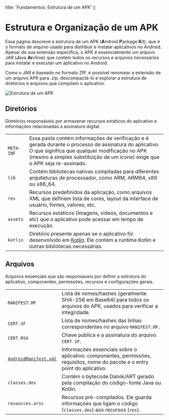   title: 'Fundamentos: Estrutura de um APK'
};

# Estrutura e Organização de um APK
Essa página descreve a estrutura de um APK (**A**ndroid **P**ackage **K**it), que é o formato de arquivo usado para distribuir e instalar aplicativos no Android. Apesar de sua extensão específica, o APK é essencialmente um arquivo JAR (**J**ava **Ar**chive) que contém todos os recursos e arquivos necessários para instalar e executar um aplicativo no Android.

Como o JAR é baseado no formato ZIP, é possível renomear a extensão de um arquivo APK para .zip, descompactá-lo e explorar a estrutura de diretórios e arquivos que compõem o aplicativo.

![Estrutura de um APK](/img/foundations/apk-structure/file-structure.png)

## Diretórios
Diretórios responsáveis por armazenar recursos estáticos do aplicativo e informações relacionadas à assinatura digital.

|            |                                                                                                                                                        |
| ---------- | ------------------------------------------------------------------------------------------------------------------------------------------------------ |
| `META-INF` | Essa pasta contém informações de verificação e é gerada durante o processo de assinatura do aplicativo. O que significa que qualquer modificação no APK (mesmo a simples substituição de um ícone) exige que o APK seja re-assinado.                                                                       |
| `lib`      | Contém bibliotecas nativas compiladas para diferentes arquiteturas de processador, como ARM, ARM64, x86 ou x86_64.                                                                           |
| `res`      | Recursos predefinidos da aplicação, como arquivos XML que definem lista de cores, layout da interface de usuário, fontes, valores, etc.                |
| `assets`   | Recursos estáticos (Imagens, vídeos, documentos e etc) que o aplicativo pode acessar em tempo de execução.                                             |
| `kotlin`   | Diretório presente apenas se o aplicativo foi desenvolvido em [Kotlin](https://developer.android.com/kotlin/). Ele contém a runtime Kotlin e outras bibliotecas necessárias. |

## Arquivos
Arquivos essenciais que são responsaveis por definir a estrutura do aplicativo, componentes, permissões, recursos e configurações gerais.

|                                                        |                                                                                                                               |
| ------------------------------------------------------ | ----------------------------------------------------------------------------------------------------------------------------- |
| `MANIFEST.MF`                                          | Lista de nomes/hashes (geralmente SHA-256 em Base64) para todos os arquivos do APK, usados para verificar a integridade.                                            |
| `CERT.SF`                                              | Lista de nomes/hashes das linhas correspondentes no arquivo `MANIFEST.MF`.                                                    |
| `CERT.RSA`                                             | Chave pública e a assinatura do arquivo `CERT.SF`.                                                                            |
| [`AndroidManifest.xml`](/foundations/android-manifest) | Informações essenciais sobre o aplicativo: componentes, permissões, requisitos, nome do pacote e o entry point do aplicativo. |
| `classes.dex`                                          | Contém o bytecode Dalvik/ART gerado pela compilação do código-fonte Java ou Kotlin.              |
| `resources.arsc`                                       | Recursos pré-compilados. Ele guarda informações que ligam o código (`classes.dex`) aos recursos (`res`).                      |
